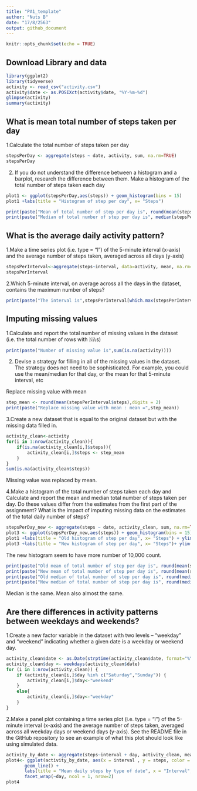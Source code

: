 ---
title: "PA1_template"
author: "Nuts B"
date: "17/8/2563"
output: github_document
---

```{r setup, include=FALSE}
knitr::opts_chunk$set(echo = TRUE)
```


## Download Library and data
```{r}
library(ggplot2)
library(tidyverse)
activity <- read_csv("activity.csv")
activity$date <- as.POSIXct(activity$date, "%Y-%m-%d")
glimpse(activity)
summary(activity)
```

## What is mean total number of steps taken per day

1.Calculate the total number of steps taken per day

```{r}
stepsPerDay <- aggregate(steps ~ date, activity, sum, na.rm=TRUE)
stepsPerDay
```

2. If you do not understand the difference between a histogram and a barplot, research the difference between them. Make a histogram of the total number of steps taken each day

```{r,fig.height=4, fig.width=12}
plot1 <- ggplot(stepsPerDay,aes(steps)) + geom_histogram(bins = 15) 
plot1 +labs(title = "Histogram of step per day", x= "Steps")
```

```{r}
print(paste("Mean of total number of step per day is", round(mean(stepsPerDay$steps),digits = 2)))
print(paste("Median of total number of step per day is", median(stepsPerDay$steps)))
```


## What is the average daily activity pattern?

1.Make a time series plot (i.e. \color{red}{\verb|type = "l"|}type = "l") of the 5-minute interval (x-axis) and the average number of steps taken, averaged across all days (y-axis)

```{r}
stepsPerInterval<-aggregate(steps~interval, data=activity, mean, na.rm=TRUE)
stepsPerInterval
```


2.Which 5-minute interval, on average across all the days in the dataset, contains the maximum number of steps?

```{r}
print(paste("The interval is",stepsPerInterval[which.max(stepsPerInterval$steps),]$interval))

```

## Imputing missing values
1.Calculate and report the total number of missing values in the dataset (i.e. the total number of rows with 𝙽𝙰s)
```{r}
print(paste("Number of missing value is",sum(is.na(activity))))
```

2. Devise a strategy for filling in all of the missing values in the dataset. The strategy does not need to be sophisticated. For example, you could use the mean/median for that day, or the mean for that 5-minute interval, etc

Replace missing value with mean

```{r}
step_mean <- round(mean(stepsPerInterval$steps),digits = 2)
print(paste("Replace missing value with mean : mean =",step_mean))
```
3.Create a new dataset that is equal to the original dataset but with the missing data filled in.

```{r}
activity_clean<-activity
for(i in 1:nrow(activity_clean)){
    if(is.na(activity_clean[i,]$steps)){
        activity_clean[i,]$steps <- step_mean
    }
}
sum(is.na(activity_clean$steps))
```

Missing value was replaced by mean.

4.Make a histogram of the total number of steps taken each day and Calculate and report the mean and median total number of steps taken per day. Do these values differ from the estimates from the first part of the assignment? What is the impact of imputing missing data on the estimates of the total daily number of steps?
```{r,fig.height=4, fig.width=12}
stepsPerDay_new <- aggregate(steps ~ date, activity_clean, sum, na.rm=TRUE)
plot3 <- ggplot(stepsPerDay_new,aes(steps)) + geom_histogram(bins = 15) 
plot1 +labs(title = "Old histogram of step per day", x= "Steps") + ylim(0,25)
plot3 +labs(title = "New histogram of step per day", x= "Steps")+ ylim(0,25)

```

The new histogram seem to have more number of 10,000 count.

```{r}
print(paste("Old mean of total number of step per day is", round(mean(stepsPerDay$steps),digits = 2)))
print(paste("New mean of total number of step per day is", round(mean(stepsPerDay_new$steps),digits = 2)))
print(paste("Old median of total number of step per day is", round(median(stepsPerDay$steps))))
print(paste("New median of total number of step per day is", round(median(stepsPerDay_new$steps))))

```

Median is the same. Mean also almost the same.

## Are there differences in activity patterns between weekdays and weekends?
1.Create a new factor variable in the dataset with two levels – “weekday” and “weekend” indicating whether a given date is a weekday or weekend day.
```{r}

activity_clean$date <- as.Date(strptime(activity_clean$date, format="%Y-%m-%d"))
activity_clean$day <- weekdays(activity_clean$date)
for (i in 1:nrow(activity_clean)) {
    if (activity_clean[i,]$day %in% c("Saturday","Sunday")) {
        activity_clean[i,]$day<-"weekend"
    }
    else{
        activity_clean[i,]$day<-"weekday"
    }
}

```
2.Make a panel plot containing a time series plot (i.e. type = “l”) of the 5-minute interval (x-axis) and the average number of steps taken, averaged across all weekday days or weekend days (y-axis). See the README file in the GitHub repository to see an example of what this plot should look like using simulated data.
```{r,fig.height=4, fig.width=12}

activity_by_date <- aggregate(steps~interval + day, activity_clean, mean)
plot4<- ggplot(activity_by_date, aes(x = interval , y = steps, color = day)) +
       geom_line() +
       labs(title = "Mean daily steps by type of date", x = "Interval", y = "Mean of steps") +
       facet_wrap(~day, ncol = 1, nrow=2)
plot4


```